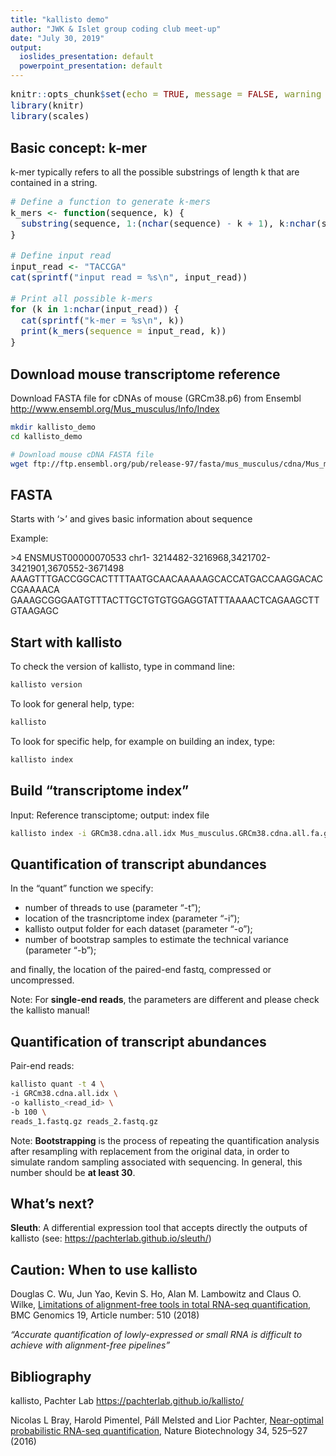 ```yaml
---
title: "kallisto demo"
author: "JWK & Islet group coding club meet-up"
date: "July 30, 2019"
output:
  ioslides_presentation: default
  powerpoint_presentation: default
---
```

<style type="text/css">
code.r{
  font-size: 14px;
}
pre {
  font-size: 14px
}
</style>

```r
knitr::opts_chunk$set(echo = TRUE, message = FALSE, warning = FALSE)
library(knitr)
library(scales)
```

## Basic concept: k-mer

k-mer typically refers to all the possible substrings of length k that are contained in a string.

```r
# Define a function to generate k-mers
k_mers <- function(sequence, k) {
  substring(sequence, 1:(nchar(sequence) - k + 1), k:nchar(sequence))
}

# Define input read
input_read <- "TACCGA"
cat(sprintf("input read = %s\n", input_read))

# Print all possible k-mers
for (k in 1:nchar(input_read)) {
  cat(sprintf("k-mer = %s\n", k))
  print(k_mers(sequence = input_read, k))
}
```

## Download mouse transcriptome reference

Download FASTA file for cDNAs of mouse (GRCm38.p6) from Ensembl
<http://www.ensembl.org/Mus_musculus/Info/Index>

```bash
mkdir kallisto_demo
cd kallisto_demo

# Download mouse cDNA FASTA file
wget ftp://ftp.ensembl.org/pub/release-97/fasta/mus_musculus/cdna/Mus_musculus.GRCm38.cdna.all.fa.gz
```

## FASTA

Starts with ‘>’ and gives basic information about sequence

Example:

\>4 ENSMUST00000070533 chr1- 3214482-3216968,3421702-3421901,3670552-3671498
AAAGTTTGACCGGCACTTTTAATGCAACAAAAAGCACCATGACCAAGGACACCGAAAACA
GAAAGCGGGAATGTTTACTTGCTGTGTGGAGGTATTTAAAACTCAGAAGCTTGTAAGAGC

## Start with kallisto

To check the version of kallisto, type in command line:
```bash
kallisto version
```

To look for general help, type:
```bash
kallisto
```

To look for specific help, for example on building an index, type:
```bash
kallisto index
```

## Build “transcriptome index”

Input: Reference transciptome; output: index file

```bash
kallisto index -i GRCm38.cdna.all.idx Mus_musculus.GRCm38.cdna.all.fa.gz
```

## Quantification of transcript abundances

In the "quant" function we specify:

- number of threads to use (parameter "-t");
- location of the trasncriptome index (parameter "-i");
- kallisto output folder for each dataset (parameter "-o");
- number of bootstrap samples to estimate the technical variance (parameter "-b");

and finally, the location of the paired-end fastq, compressed or uncompressed.

Note: For **single-end reads**, the parameters are different and please check the kallisto manual!

## Quantification of transcript abundances

Pair-end reads:
```bash
kallisto quant -t 4 \
-i GRCm38.cdna.all.idx \
-o kallisto_<read_id> \
-b 100 \
reads_1.fastq.gz reads_2.fastq.gz
```

Note: **Bootstrapping** is the process of repeating the quantification analysis after resampling with replacement from the original data, in order to simulate random sampling associated with sequencing. In general, this number should be **at least 30**.

## What's next?

**Sleuth**: A differential expression tool that accepts directly the outputs of kallisto (see: <https://pachterlab.github.io/sleuth/>)

## Caution: When to use kallisto

Douglas C. Wu, Jun Yao, Kevin S. Ho, Alan M. Lambowitz and Claus O. Wilke, [Limitations of alignment-free tools in total RNA-seq quantification](https://bmcgenomics.biomedcentral.com/articles/10.1186/s12864-018-4869-5#Sec4), BMC Genomics 19, Article number: 510 (2018)

*"Accurate quantification of lowly-expressed or small RNA is difficult to achieve with alignment-free pipelines"*

## Bibliography
kallisto, Pachter Lab <https://pachterlab.github.io/kallisto/>

Nicolas L Bray, Harold Pimentel, Páll Melsted and Lior Pachter, [Near-optimal probabilistic RNA-seq quantification](https://www.nature.com/articles/nbt.3519), Nature Biotechnology 34, 525–527 (2016)
